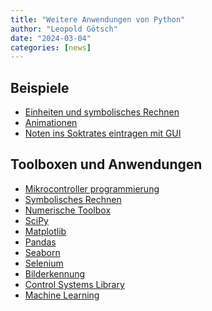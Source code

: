 ```yaml
---
title: "Weitere Anwendungen von Python"
author: "Leopold Götsch"
date: "2024-03-04"
categories: [news]
---
```


## Beispiele
* [Einheiten und symbolisches Rechnen](https://lg-eng.github.io/HWE-Skript/GET/KnotenSpannungsAnalyse.html)
* [Animationen](https://lg-eng.github.io/KSN-Skript/Leitungstheorie.html#grafische-darstellung)
* [Noten ins Soktrates eintragen mit GUI](https://github.com/akaiserhtl/sokrates-helper)

## Toolboxen und Anwendungen
* [Mikrocontroller programmierung](https://micropython.org/)
* [Symbolisches Rechnen](https://www.sympy.org/en/index.html)
* [Numerische Toolbox](https://numpy.org/)
* [SciPy](https://www.scipy.org/)
* [Matplotlib](https://matplotlib.org/)
* [Pandas](https://pandas.pydata.org/)
* [Seaborn](https://seaborn.pydata.org/)
* [Selenium](https://selenium-python.readthedocs.io/)
* [Bilderkennung](https://opencv.org/)
* [Control Systems Library](https://python-control.readthedocs.io)
* [Machine Learning](https://www.tensorflow.org)

